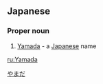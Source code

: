 ==Japanese==
===Proper noun===
{{ja-pos|r|proper|hira=やまだ}}

# {{ja-def|山田}} [[Yamada]] - a [[Japanese]] name

[[Category:Japanese surnames|やまだ]]

[[ru:Yamada]]
